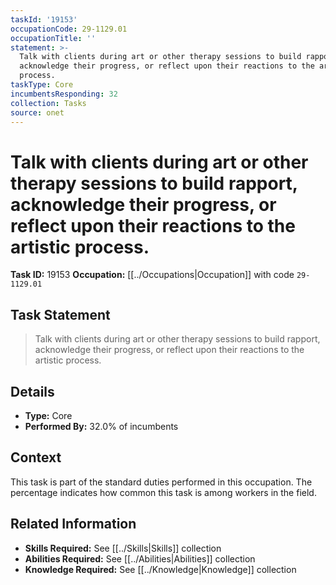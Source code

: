 ```yaml
---
taskId: '19153'
occupationCode: 29-1129.01
occupationTitle: ''
statement: >-
  Talk with clients during art or other therapy sessions to build rapport,
  acknowledge their progress, or reflect upon their reactions to the artistic
  process.
taskType: Core
incumbentsResponding: 32
collection: Tasks
source: onet
---
```

# Talk with clients during art or other therapy sessions to build rapport, acknowledge their progress, or reflect upon their reactions to the artistic process.

**Task ID:** 19153
**Occupation:** [[../Occupations|Occupation]] with code `29-1129.01`

## Task Statement

> Talk with clients during art or other therapy sessions to build rapport, acknowledge their progress, or reflect upon their reactions to the artistic process.

## Details

- **Type:** Core
- **Performed By:** 32.0% of incumbents

## Context

This task is part of the standard duties performed in this occupation. The percentage indicates how common this task is among workers in the field.

## Related Information

- **Skills Required:** See [[../Skills|Skills]] collection
- **Abilities Required:** See [[../Abilities|Abilities]] collection
- **Knowledge Required:** See [[../Knowledge|Knowledge]] collection
